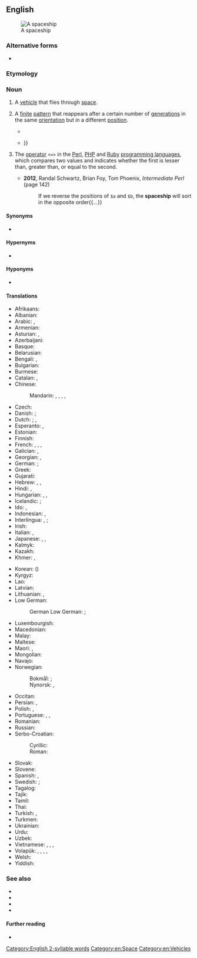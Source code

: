 {{also|space ship}}
==English==
[[File:ERBS.jpg|thumb|A spaceship]]

===Alternative forms===
* {{l|en|space ship}}

===Etymology===
{{compound|en|space|ship}}

===Noun===
{{en-noun}}

# A [[vehicle]] that flies through [[space]].
# {{lb|en|cellular automata}} A [[finite]] [[pattern]] that reappears after a certain number of [[generation]]s in the same [[orientation]] but in a different [[position]].
#: {{hyponyms|en|glider}}
#* {{quote-book|en|year=2002|author=Richard Nowakowski|title=More Games of No Chance|page=433|passage=We describe software that searches for '''spaceships''' in Conway's Game of Life and related two-dimensional cellular automata.}}
#* {{quote-book|en|year=2010|author=Andrew Adamatzky|title=Game of Life Cellular Automata|page=126|passage=Synthesis of '''spaceship''' flotillas is even more complicated than synthesis of oscillators, since spaceships are like oscillators that move{{...}}}}
# {{lb|en|programming}} The [[operator]] <code><=></code> in the [[Perl]], [[PHP]] and [[Ruby]] [[programming language]]s, which compares two values and indicates whether the first is lesser than, greater than, or equal to the second.
#* '''2012''', Randal Schwartz, ‎Brian Foy, ‎Tom Phoenix, ''Intermediate Perl'' (page 142)
#*: If we reverse the positions of <code>$a</code> and <code>$b</code>, the '''spaceship''' will sort in the opposite order{{...}}

====Synonyms====
* {{sense|vehicle}} {{l|en|spacecraft}}

====Hypernyms====
* {{l|en|ship}}

====Hyponyms====
* {{l|en|generation ship}}

====Translations====
{{trans-top|vehicle that flies through space}}
* Afrikaans: {{t|af|ruimteskip}}
* Albanian: {{t|sq|anije kozmike|f}}
* Arabic: {{t|ar|سَفِينَة فَضَائِيَّة|tr=safīna faḍāʾiyya|f}}, {{t|ar|مَرْكَبَة فَضَائِيَّة|tr=markaba faḍāʾiyya|f}}
* Armenian: {{t+|hy|տիեզերանավ}}
* Asturian: {{t|ast|nave espacial|f}}, {{t|ast|astronave|f}}
* Azerbaijani: {{t|az|kosmik gəmisi}}
* Basque: {{t|eu|espazio-ontzi}}
* Belarusian: {{t|be|касмі́чны карабе́ль|m|sc=Cyrl}}
* Bengali: {{t|bn|মহাকাশযান|sc=Beng}}, {{t|bn|কাশযান|sc=Beng}}
* Bulgarian: {{t|bg|косми́чески ко́раб|m|sc=Cyrl}}
* Burmese: {{t+|my|အာကာသယာဉ်|sc=Mymr}}
* Catalan: {{t|ca|nau espacial|f}}, {{t|ca|astronau|f}}
* Chinese:
*: Mandarin: {{t+|cmn|太空船|tr=tàikōngchuán|sc=Hani}}, {{t+|cmn|飛船|sc=Hani}}, {{t+|cmn|飞船|tr=fēichuán|sc=Hani}}, {{t+|cmn|宇宙飛船|sc=Hani}}, {{t+|cmn|宇宙飞船|tr=yǔzhòu fēichuán|sc=Hani}}
* Czech: {{t|cs|kosmická loď|f}}
* Danish: {{t|da|rumskib|n}}; {{t+|da|rumfartøj}}
* Dutch: {{t+|nl|ruimteschip|n}}; {{t+|nl|ruimtetuig|n}}, {{t+|nl|ruimtevaartuig}}
* Esperanto: {{t|eo|kosmoŝipo}}, {{t|eo|spacoŝipo }}
* Estonian: {{t|et|kosmoselaev}}
* Finnish: {{t+|fi|avaruusalus}}
* French: {{t+|fr|vaisseau spatial|m}}, {{t+|fr|véhicule spatial|m}}, {{t+|fr|spationef|m}}, {{t+|fr|astronef|m}}
* Galician: {{t|gl|nave espacial|f}}, {{t+|gl|astronave|f}}
* Georgian: {{t|ka|კოსმოსური ხომალდი}}, {{t|ka|კოსმიური ხომალდი}}
* German: {{t+|de|Raumschiff|n}}; {{t+|de|Raumfahrzeug|n}}
* Greek: {{t+|el|διαστημόπλοιο|n}}
* Gujarati: {{t|gu|અંતરિક્ષયાન|sc=Gujr}}
* Hebrew: {{t+|he|חללית|f|tr=khalalit}}, {{t+|he|סְפִינַת חָלָל|f|tr=s'finát khalál}}, {{t|he|ספינת-חלל}}
* Hindi: {{t|hi|अंतरिक्ष यान|m}}, {{t|hi|अंतरिक्ष जहाज़|m}}
* Hungarian: {{t+|hu|űrhajó}}, {{t|hu|űreszköz}}, {{t+|hu|űrjármű}}
* Icelandic: {{t+|is|geimskip|n}}; {{t+|is|geimfar}}
* Ido: {{t+|io|spaconavo}}, {{t|io|spaco-navo}}
* Indonesian: {{t|id|pesawat luar angkasa}}, {{t|id|pesawat ruang angkasa}}
* Interlingua: {{t|ia|astronave}}, {{t|ia|nave spatial}}; {{t|ia|vehiculo spatial}}
* Irish: {{t|ga|spásárthach|m}}
* Italian: {{t|it|nave spaziale|f}}, {{t+|it|astronave|f}}
* Japanese: {{t+|ja|宇宙船|tr=うちゅうせん, uchūsen}}, {{t|ja|宇宙機|tr=うちゅうき, uchūki}}, {{t|ja|宇宙旅行船|tr=うちゅうりょこうせん, uchūryokōsen}}
* Kalmyk: {{t|xal|сансрин өңһц}}
* Kazakh: {{t|kk|ғарыш кемесі|sc=Cyrl}}
* Khmer: {{t|km|យានអវកាស}}, {{t|km|តារាយាន}}
{{trans-mid}}
* Korean: {{t+|ko|우주선}} ({{t+|ko|宇宙船|sc=Hani}})
* Kyrgyz: {{t|ky|космостук кемеси|sc=Cyrl}}
* Lao: {{t|lo|ຍານອະວະກາດ}}
* Latvian: {{t|lv|kosmosa kuģis|m}}
* Lithuanian: {{t+|lt|kosminis laivas|m}}, {{t|lt|erdvėlaivis|m}}
* Low German: 
*: German Low German: {{t|nds|Ruumschipp|n}}; {{t|nds|Ruumfohrtüüg|n}}
* Luxembourgish: {{t|lb|Raumschëff|n}}
* Macedonian: {{t|mk|вселенски брод|m}}
* Malay: {{t|ms|kapal angkasa lepas}}
* Maltese: {{t|mt|vettura spazjali}}
* Maori: {{t|mi|waka ātea}}, {{t|mi|waka tuarangi}}
* Mongolian: {{t|mn|сансрын хөлөг|sc=Cyrl}}
* Navajo: {{t|nv|yá biyiʼgóó náádadiilwoʼígíí}}
* Norwegian:
*: Bokmål: {{t|nb|romskip|n}}; {{q|spacecraft}} {{t|nb|romfartøy|n}}
*: Nynorsk: {{t|nn|romskip|n}}, {{q|spacecraft}} {{t|nn|romfartøy|n}}
* Occitan: {{t|oc|astronau}}
* Persian: {{t|fa|کشتی فضایی|tr=kašti-ye fazâyi}}, {{t+|fa|فضاپیما|tr=fazapeima}}
* Polish: {{t+|pl|statek kosmiczny|m}}, {{t|pl|pojazd kosmiczny|m}}
* Portuguese: {{t|pt|nave espacial|f}}, {{t+|pt|espaçonave|f}}, {{t|pt|astronave}}
* Romanian: {{t|ro|navă cosmică|f}}
* Russian: {{t+|ru|косми́ческий кора́бль|m}}
* Serbo-Croatian:
*: Cyrillic: {{t|sh|свемирски брод|m}}
*: Roman: {{t|sh|svemirski brod|m}}
* Slovak: {{t|sk|kozmická loď|f}}
* Slovene: {{t|sl|vesoljska ladja|f}}
* Spanish: {{t|es|nave espacial|f}}, {{t+|es|astronave|f}}
* Swedish: {{t+|sv|rymdskepp|n}}; {{t+|sv|rymdfarkost|c}}
* Tagalog: {{t|tl|sikpaw}}
* Tajik: {{t|tg|киштии кайҳонӣ}}
* Tamil: {{t+|ta|விண்கலம்|sc=Taml}}
* Thai: {{t|th|ยานอวกาศ}}
* Turkish: {{t+|tr|uzay gemisi}}, {{t+|tr|atılgan}}
* Turkmen: {{t|tk|kosmos gämisi}}
* Ukrainian: {{t|uk|космі́чний корабе́ль|m}}
* Urdu: {{t|ur|خلائی جہاز|m|tr=xalāī jahāz|sc=ur-Arab}}
* Uzbek: {{t|uz|kosmik kemasi}}
* Vietnamese: {{t|vi|phi thuyền}}, {{t|vi|tàu vũ trụ}}, {{t|vi|phi thuyền không gian}}, {{t|vi|thiết bị vũ trụ}}
* Volapük: {{t|vo|stelanaf}}, {{t|vo|levalanaf}}, {{t|vo|lespadanaf}}, {{t|vo|kosmonaf}}, {{t+|vo|sinaf}}
* Welsh: {{t+|cy|llong ofod|f}}
* Yiddish: {{t|yi|קאָסמאָסשיף|f}}
{{trans-bottom}}

===See also===
* {{l|en|flying saucer}}
* {{l|en|spacecraft}}
* {{l|en|starship}}
* {{l|en|UFO}}

====Further reading====
* {{projectlink|wikipedia}}

[[Category:English 2-syllable words]]
[[Category:en:Space]]
[[Category:en:Vehicles]]
